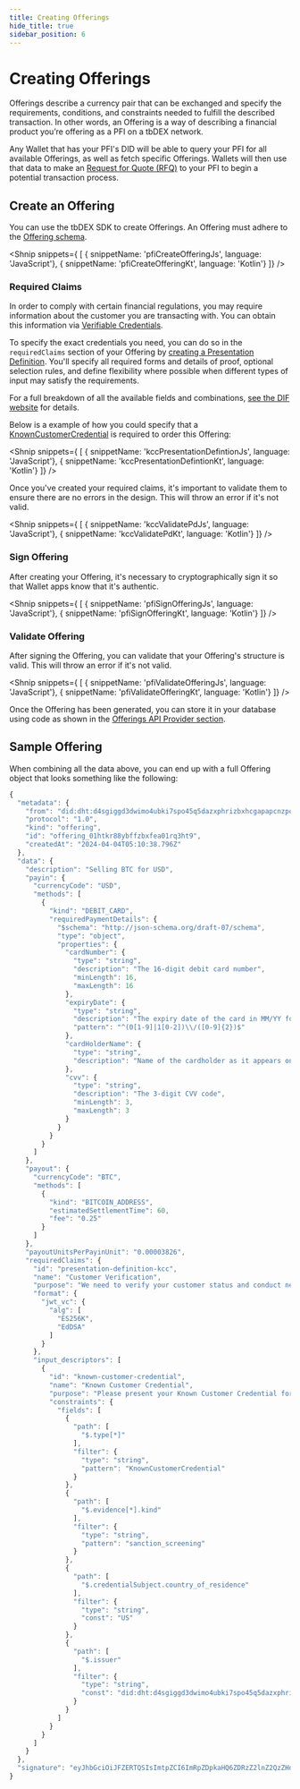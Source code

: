 ```yaml
---
title: Creating Offerings
hide_title: true
sidebar_position: 6
---
```

<LanguageSwitcher languages="JavaScript, Kotlin"/>

# Creating Offerings

Offerings describe a currency pair that can be exchanged and specify the requirements, conditions, and constraints needed to fulfill the described transaction.
In other words, an Offering is a way of describing a financial product you’re offering as a PFI on a tbDEX network. 

Any Wallet that has your PFI's DID will be able to query your PFI for all available Offerings, as well as fetch specific Offerings. Wallets will then use that data to make an [Request for Quote (RFQ)](/docs/tbdex/wallet/send-rfq) to your PFI to begin a potential transaction process.

## Create an Offering

You can use the tbDEX SDK to create Offerings. 
An Offering must adhere to the [Offering schema](https://github.com/TBD54566975/tbdex/tree/main/specs/protocol#offering).

<Shnip snippets={
  [
    { snippetName: 'pfiCreateOfferingJs', language: 'JavaScript'},
    { snippetName: 'pfiCreateOfferingKt', language: 'Kotlin'}
  ]} />

### Required Claims

In order to comply with certain financial regulations, you may require information about the customer you are transacting with.
You can obtain this information via [Verifiable Credentials](/docs/web5/learn/verifiable-credentials).

To specify the exact credentials you need, you can do so in the `requiredClaims` section of your Offering by [creating a Presentation Definition](/docs/web5/build/verifiable-credentials/presentation-definition/).
You'll specify all required forms and details of proof, optional selection rules, and define flexibility where possible when different types of input may satisfy the requirements.

For a full breakdown of all the available fields and combinations, [see the DIF website](https://identity.foundation/presentation-exchange/#presentation-definition) for details.

Below is a example of how you could specify that a [KnownCustomerCredential](https://www.tbdex.io/guides/kcc) is required to order this Offering:

<Shnip snippets={
  [
    { snippetName: 'kccPresentationDefintionJs', language: 'JavaScript'},
    { snippetName: 'kccPresentationDefintionKt', language: 'Kotlin'}
  ]} />

Once you've created your required claims, it's important to validate them to ensure there are no errors in the design.
This will throw an error if it's not valid.

<Shnip snippets={
  [
    { snippetName: 'kccValidatePdJs', language: 'JavaScript'},
    { snippetName: 'kccValidatePdKt', language: 'Kotlin'}
  ]} />

### Sign Offering
After creating your Offering, it's necessary to cryptographically sign it so that Wallet apps know that it's authentic.

<Shnip snippets={
  [
    { snippetName: 'pfiSignOfferingJs', language: 'JavaScript'},
    { snippetName: 'pfiSignOfferingKt', language: 'Kotlin'}
  ]} />

### Validate Offering
After signing the Offering, you can validate that your Offering's structure is valid.
This will throw an error if it's not valid.

<Shnip snippets={
  [
    { snippetName: 'pfiValidateOfferingJs', language: 'JavaScript'},
    { snippetName: 'pfiValidateOfferingKt', language: 'Kotlin'}
  ]} />


Once the Offering has been generated, you can store it in your database using code as shown in the [Offerings API Provider section](/docs/tbdex/pfi/anatomy-of-a-pfi#http://localhost:3000/docs/tbdex/pfi/anatomy-of-a-pfi#offerings-api-provider).


## Sample Offering

When combining all the data above, you can end up with a full Offering object that looks something like the following:

```js
{
  "metadata": {
    "from": "did:dht:d4sgiggd3dwimo4ubki7spo45q5dazxphrizbxhcgapapcnzpouy",
    "protocol": "1.0",
    "kind": "offering",
    "id": "offering_01htkr88ybffzbxfea01rq3ht9",
    "createdAt": "2024-04-04T05:10:38.796Z"
  },
  "data": {
    "description": "Selling BTC for USD",
    "payin": {
      "currencyCode": "USD",
      "methods": [
        {
          "kind": "DEBIT_CARD",
          "requiredPaymentDetails": {
            "$schema": "http://json-schema.org/draft-07/schema",
            "type": "object",
            "properties": {
              "cardNumber": {
                "type": "string",
                "description": "The 16-digit debit card number",
                "minLength": 16,
                "maxLength": 16
              },
              "expiryDate": {
                "type": "string",
                "description": "The expiry date of the card in MM/YY format",
                "pattern": "^(0[1-9]|1[0-2])\\/([0-9]{2})$"
              },
              "cardHolderName": {
                "type": "string",
                "description": "Name of the cardholder as it appears on the card"
              },
              "cvv": {
                "type": "string",
                "description": "The 3-digit CVV code",
                "minLength": 3,
                "maxLength": 3
              }
            }
          }
        }
      ]
    },
    "payout": {
      "currencyCode": "BTC",
      "methods": [
        {
          "kind": "BITCOIN_ADDRESS",
          "estimatedSettlementTime": 60,
          "fee": "0.25"
        }
      ]
    },
    "payoutUnitsPerPayinUnit": "0.00003826",
    "requiredClaims": {
      "id": "presentation-definition-kcc",
      "name": "Customer Verification",
      "purpose": "We need to verify your customer status and conduct necessary checks.",
      "format": {
        "jwt_vc": {
          "alg": [
            "ES256K",
            "EdDSA"
          ]
        }
      },
      "input_descriptors": [
        {
          "id": "known-customer-credential",
          "name": "Known Customer Credential",
          "purpose": "Please present your Known Customer Credential for verification.",
          "constraints": {
            "fields": [
              {
                "path": [
                  "$.type[*]"
                ],
                "filter": {
                  "type": "string",
                  "pattern": "KnownCustomerCredential"
                }
              },
              {
                "path": [
                  "$.evidence[*].kind"
                ],
                "filter": {
                  "type": "string",
                  "pattern": "sanction_screening"
                }
              },
              {
                "path": [
                  "$.credentialSubject.country_of_residence"
                ],
                "filter": {
                  "type": "string",
                  "const": "US"
                }
              },
              {
                "path": [
                  "$.issuer"
                ],
                "filter": {
                  "type": "string",
                  "const": "did:dht:d4sgiggd3dwimo4ubki7spo45q5dazxphrizbxhcgapapcnzpouy"
                }
              }
            ]
          }
        }
      ]
    }
  },
  "signature": "eyJhbGciOiJFZERTQSIsImtpZCI6ImRpZDpkaHQ6ZDRzZ2lnZ2QzZHdpbW80dWJraTdzcG80NXE1ZGF6eHBocml6YnhoY2dhcGFwY256cG91eSMwIn0..CcC0pWCpZXzqvPF-2z-axvJQyHhT6-Of4lavPIrrIrJ4WM5eyKRaR7YgEORh7xMwR_pXZ_KUHnPksmSQZsm2Ag"
}
```

